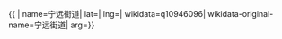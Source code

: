 {{ {{{1|PRC admin/showdata}}}|
name=宁远街道|
lat=|
lng=|
wikidata=q10946096|
wikidata-original-name=宁远街道|
arg={{{arg|}}}}}